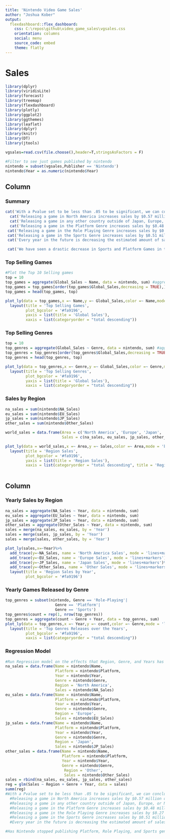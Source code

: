 ```yaml
---
title: 'Nintendo Video Game Sales'
author: "Joshua Kober"
output: 
  flexdashboard::flex_dashboard:
    css: C:\repos\github\video_game_sales\vgsales.css
    orientation: columns
    social: menu
    source_code: embed
    theme: flatly
---
```


Sales {data-orientation=columns}
===================================================

```r
library(dplyr)
library(viridisLite)
library(forecast)
library(treemap)
library(flexdashboard)
library(plotly)
library(ggplot2)
library(ggthemes)
library(leaflet)
library(dplyr)
library(knitr)
library(DT)
library(jtools)


```

```r
vgsales=read.csv(file.choose(),header=T,stringsAsFactors = F)

#Filter to see just games published by nintendo
nintendo = subset(vgsales,Publisher == 'Nintendo')
nintendo$Year = as.numeric(nintendo$Year)
```


Column {.tabset data-width=800}
-----------------------------------------------------------------------

### Summary

```r
cat('With a Pvalue set to be less than .05 to be significant, we can conclude that the following variables have a significant effect on sales.')
  cat('Releasing a game in North America increases sales by $0.57 million on average.')
  cat('Releasing a game in any other country outside of Japan, Europe, or North America decreases sales by $0.46 million on average.')
  cat('Releasing a game in the Platform Genre increases sales by $0.48 million on average.')
 cat('Releasing a game in the Role Playing Genre increases sales by $0.27 million on average.')
 cat('Releasing a game in the Sports Genre increases sales by $0.51 million on average.')
 cat('Every year in the future is decreasing the estimated amount of sales for a game by $0.01 million on average.')

 cat('We have seen a drastic decrease in Sports and Platform Games in the last few years, this could be part of what is contributing to lower sales.  As we increase released games in these genres we can expect a higher increase in sales by up to $0.51 million per game')
```


### Top Selling Games

```r
#Plot the Top 10 Selling games
top = 10
top_games = aggregate(Global_Sales ~ Name, data = nintendo, sum) #aggregate total sales per game
top_games = top_games[order(top_games$Global_Sales,decreasing = TRUE),] #sort the games by top selling
top_games = head(top_games, top)

plot_ly(data = top_games,x =~ Name,y =~ Global_Sales,color =~ Name,mode = 'bar')%>%
  layout(title = 'Top Selling Games',
         plot_bgcolor = '#fa9196',
         yaxis = list(title = 'Global Sales'),
         xaxis = list(categoryorder = "total descending"))

```

### Top Selling Genres

```r
top = 10
top_genres = aggregate(Global_Sales ~ Genre, data = nintendo, sum) #aggregate total sales per genre
top_genres = top_genres[order(top_genres$Global_Sales,decreasing = TRUE),] #sort the genres by top selling
top_genres = head(top_genres, top)

plot_ly(data = top_genres,x =~ Genre,y =~ Global_Sales,color =~ Genre,mode = 'bar')%>%
  layout(title = 'Top Selling Genres',
         plot_bgcolor = '#fa9196',
         yaxis = list(title = 'Global Sales'),
         xaxis = list(categoryorder = "total descending"))
```

### Sales by Region

```r
na_sales = sum(nintendo$NA_Sales)
eu_sales = sum(nintendo$EU_Sales)
jp_sales = sum(nintendo$JP_Sales)
other_sales = sum(nintendo$Other_Sales)

world_sales = data.frame(Area = c('North America', 'Europe', 'Japan', 'Other'),
                         Sales = c(na_sales, eu_sales, jp_sales, other_sales))

plot_ly(data = world_sales,x =~ Area,y =~ Sales,color =~ Area,mode = 'bar')%>%
  layout(title = 'Region Sales',
         plot_bgcolor = '#fa9196',
         yaxis = list(title = 'Region Sales'),
         xaxis = list(categoryorder = "total descending", title = 'Region'))
  
```


Column {.tabset data-width=800}
-----------------------------------------------------------------------


### Yearly Sales by Region

```r
na_sales = aggregate(NA_Sales ~ Year, data = nintendo, sum)
eu_sales = aggregate(EU_Sales ~ Year, data = nintendo, sum)
jp_sales = aggregate(JP_Sales ~ Year, data = nintendo, sum)
other_sales = aggregate(Other_Sales ~ Year, data = nintendo, sum)
sales = merge(na_sales, eu_sales, by = 'Year')
sales = merge(sales, jp_sales, by = 'Year')
sales = merge(sales, other_sales, by = 'Year')

plot_ly(sales,x=~Year)%>%
  add_trace(y=~NA_Sales, name = 'North America Sales', mode = 'lines+markers')%>%
  add_trace(y=~EU_Sales, name = 'Europe Sales', mode = 'lines+markers')%>%
  add_trace(y=~JP_Sales, name = 'Japan Sales', mode = 'lines+markers')%>%
  add_trace(y=~Other_Sales, name = 'Other Sales', mode = 'lines+markers')%>%
  layout(title = 'Region Sales by Year',
         plot_bgcolor = '#fa9196')
```

### Yearly Games Released by Genre

```r
top_genres = subset(nintendo, Genre == 'Role-Playing'|
                      Genre == 'Platform'|
                      Genre == 'Sports')
top_genres$count = rep(1, nrow(top_genres))
top_genres = aggregate(count ~ Genre + Year, data = top_genres, sum)
plot_ly(data = top_genres,x =~ Year,y =~ count,color =~ Genre,mode = 'lines+markers')%>%
  layout(title = 'Top Genres Releases over the Years',
         plot_bgcolor = '#fa9196',
         xaxis = list(categoryorder = "total descending"))
```

### Regression Model

```r
#Run Regression model on the effects that Region, Genre, and Years has on the Sales of Nintendo's games
na_sales = data.frame(Name = nintendo$Name,
                      Platform = nintendo$Platform,
                      Year = nintendo$Year,
                      Genre = nintendo$Genre, 
                      Region = 'North America',
                      Sales = nintendo$NA_Sales)
eu_sales = data.frame(Name = nintendo$Name,
                      Platform = nintendo$Platform,
                      Year = nintendo$Year,
                      Genre = nintendo$Genre, 
                      Region = 'Europe',
                      Sales = nintendo$EU_Sales)
jp_sales = data.frame(Name = nintendo$Name,
                      Platform = nintendo$Platform,
                      Year = nintendo$Year,
                      Genre = nintendo$Genre,  
                      Region = 'Japan',
                      Sales = nintendo$JP_Sales)
other_sales = data.frame(Name = nintendo$Name,
                         Platform = nintendo$Platform,
                         Year = nintendo$Year,
                         Genre = nintendo$Genre,  
                          Region = 'Other',
                          Sales = nintendo$Other_Sales)
sales = rbind(na_sales, eu_sales, jp_sales, other_sales)
reg = glm(Sales ~ Region + Genre + Year, data = sales)
summ(reg)
#With a Pvalue set to be less than .05 to be significant, we can conclude that the following variables have a significant effect on sales
  #Releasing a game in North America increases sales by $0.57 million on average
  #Releasing a game in any other country outside of Japan, Europe, or North America decreases sales by $0.46 million on average
  #Releasing a game in the Platform Genre increases sales by $0.48 million on average.
  #Releasing a game in the Role Playing Genre increases sales by $0.27 million on average.
  #Releasing a game in the Sports Genre increases sales by $0.51 million on average.
  #Every year in the future is decreasing the estimated amount of sales for a game by $0.01 million on average.

#Has Nintendo stopped publishing Platform, Role Playing, and Sports genre games?
```

